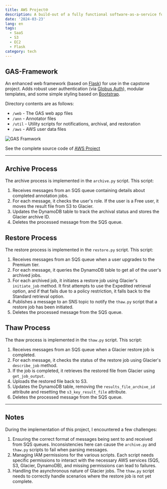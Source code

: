 ```yaml
---
title: AWS Project🌐
description: A build-out of a fully functional software-as-a-service for genomics annotation.
date: '2024-03-23'
lang: en
tags:
  - SaaS
  - S3
  - EC2
  - Flask
category: tech
---
```



## GAS-Framework

An enhanced web framework (based on [Flask](http://flask.pocoo.org/)) for use in the capstone project. Adds robust user authentication (via [Globus Auth](https://docs.globus.org/api/auth)), modular templates, and some simple styling based on [Bootstrap](http://getbootstrap.com/).

Directory contents are as follows:

- `/web` - The GAS web app files
- `/ann` - Annotator files
- `/util` - Utility scripts for notifications, archival, and restoration
- `/aws` - AWS user data files

<Image
  src="/assets/images/blog/aws-project/GAS-framework.png"
  alt="GAS Framwork"
  width={873}
  height={527}
/>

See the complete source code of [AWS Project](https://github.com/SkyrimTB/aws-project)

---

## Archive Process

The archive process is implemented in the `archive.py` script. This script:

1. Receives messages from an SQS queue containing details about completed annotation jobs.
2. For each message, it checks the user's role. If the user is a Free user, it moves the result file from S3 to Glacier.
3. Updates the DynamoDB table to track the archival status and stores the Glacier archive ID.
4. Deletes the processed message from the SQS queue.

## Restore Process

The restore process is implemented in the `restore.py` script. This script:

1. Receives messages from an SQS queue when a user upgrades to the Premium tier.
2. For each message, it queries the DynamoDB table to get all of the user's archived jobs.
3. For each archived job, it initiates a restore job using Glacier's `initiate_job` method. It first attempts to use the Expedited retrieval option, and if that fails due to a policy restriction, it falls back to the Standard retrieval option.
4. Publishes a message to an SNS topic to notify the `thaw.py` script that a restore job has been initiated.
5. Deletes the processed message from the SQS queue.

## Thaw Process

The thaw process is implemented in the `thaw.py` script. This script:

1. Receives messages from an SQS queue when a Glacier restore job is completed.
2. For each message, it checks the status of the restore job using Glacier's `describe_job` method.
3. If the job is completed, it retrieves the restored file from Glacier using `get_job_output`.
4. Uploads the restored file back to S3.
5. Updates the DynamoDB table, removing the `results_file_archive_id` attribute and resetting the `s3_key_result_file` attribute.
6. Deletes the processed message from the SQS queue.

---

## Notes

During the implementation of this project, I encountered a few challenges:

1. Ensuring the correct format of messages being sent to and received from SQS queues. Inconsistencies here can cause the `archive.py` and `thaw.py` scripts to fail when parsing messages.
2. Managing IAM permissions for the various scripts. Each script needs specific permissions to interact with the necessary AWS services (SQS, S3, Glacier, DynamoDB), and missing permissions can lead to failures.
3. Handling the asynchronous nature of Glacier jobs. The `thaw.py` script needs to correctly handle scenarios where the restore job is not yet complete.
